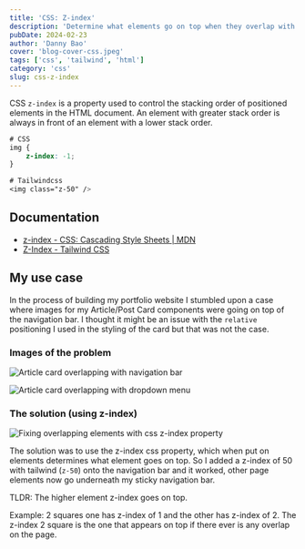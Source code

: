 ```yaml
---
title: 'CSS: Z-index'
description: 'Determine what elements go on top when they overlap with CSS property z-index'
pubDate: 2024-02-23
author: 'Danny Bao'
cover: 'blog-cover-css.jpeg'
tags: ['css', 'tailwind', 'html']
category: 'css'
slug: css-z-index
---
```


CSS `z-index` is a property used to control the stacking order of positioned elements in the HTML document. An element with greater stack order is always in front of an element with a lower stack order.

```css
# CSS
img {
	z-index: -1;
}

# Tailwindcss
<img class="z-50" />
```

## Documentation

- [z-index - CSS: Cascading Style Sheets | MDN](https://developer.mozilla.org/en-US/docs/Web/CSS/z-index)
- [Z-Index - Tailwind CSS](https://tailwindcss.com/docs/z-index)

## My use case

In the process of building my portfolio website I stumbled upon a case where images for my Article/Post Card components were going on top of the navigation bar. I thought it might be an issue with the `relative` positioning I used in the styling of the card but that was not the case.
### Images of the problem

![Article card overlapping with navigation bar](../../assets/posts/css-z-index/css-z-index-1.png)

![Article card overlapping with dropdown menu](../../assets/posts/css-z-index/css-z-index-2.png)

### The solution (using z-index)

![Fixing overlapping elements with css z-index property](../../assets/posts/css-z-index/css-z-index-3.png)

The solution was to use the z-index css property, which when put on elements determines what element goes on top. So I added a z-index of 50 with tailwind (`z-50`) onto the navigation bar and it worked, other page elements now go underneath my sticky navigation bar.

TLDR: The higher element z-index goes on top.

Example: 2 squares one has z-index of 1 and the other has z-index of 2. The z-index 2 square is the one that appears on top if there ever is any overlap on the page.